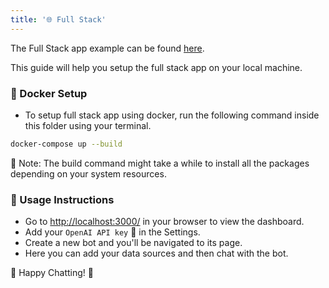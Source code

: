 ```yaml
---
title: '🌐 Full Stack'
---
```


The Full Stack app example can be found [here](https://github.com/embedchain/embedchain/tree/main/examples/full_stack).

This guide will help you setup the full stack app on your local machine.

### 🐳 Docker Setup

- To setup full stack app using docker, run the following command inside this folder using your terminal.

```bash
docker-compose up --build
```

📝 Note: The build command might take a while to install all the packages depending on your system resources.

### 🚀 Usage Instructions

- Go to [http://localhost:3000/](http://localhost:3000/) in your browser to view the dashboard.
- Add your `OpenAI API key` 🔑 in the Settings.
- Create a new bot and you'll be navigated to its page.
- Here you can add your data sources and then chat with the bot.

🎉 Happy Chatting! 🎉
